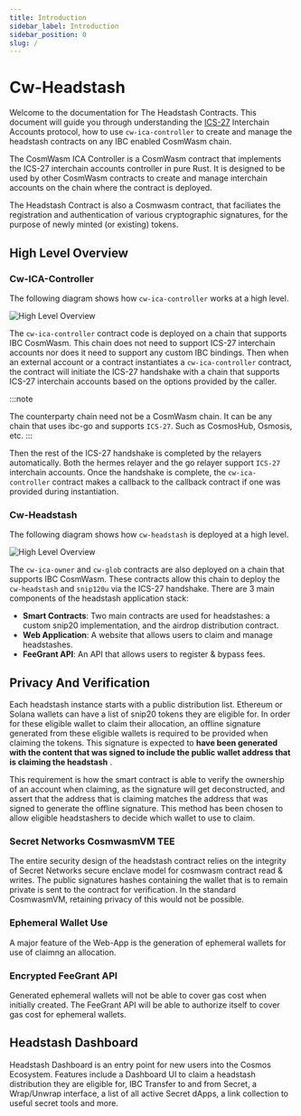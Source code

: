 ```yaml
---
title: Introduction
sidebar_label: Introduction
sidebar_position: 0
slug: /
---
```



# Cw-Headstash

<HighlightTag type="concepts"/><HighlightTag type="basics"/>

Welcome to the documentation for The Headstash Contracts. This document will guide you through
understanding the [ICS-27](https://github.com/cosmos/ibc/tree/main/spec/app/ics-027-interchain-accounts)
Interchain Accounts protocol, how to use `cw-ica-controller` to create and manage the headstash contracts on
any IBC enabled CosmWasm chain.


The CosmWasm ICA Controller is a CosmWasm contract that implements the ICS-27 interchain accounts controller in
pure Rust. It is designed to be used by other CosmWasm contracts to create and manage interchain accounts on
the chain where the contract is deployed.

The Headstash Contract is also a Cosmwasm contract, that faciliates the registration and authentication of various cryptographic
signatures, for the purpose of  newly minted (or existing) tokens. 

## High Level Overview


### Cw-ICA-Controller 
The following diagram shows how `cw-ica-controller` works at a high level.

![High Level Overview](/img/cw-ica-controller.svg)

The `cw-ica-controller` contract code is deployed on a chain that supports IBC CosmWasm. This chain does not need
to support ICS-27 interchain accounts nor does it need to support any custom IBC bindings. Then when an external
account or a contract instantiates a `cw-ica-controller` contract, the contract will initiate the ICS-27 handshake
with a chain that supports ICS-27 interchain accounts based on the options provided by the caller.

:::note

The counterparty chain need not be a CosmWasm chain. It can be any chain that uses ibc-go and supports `ICS-27`.
Such as CosmosHub, Osmosis, etc.
:::

Then the rest of the ICS-27 handshake is completed by the relayers automatically. Both the hermes relayer and the
go relayer support `ICS-27` interchain accounts. Once the handshake is complete, the `cw-ica-controller` contract
makes a callback to the callback contract if one was provided during instantiation.

### Cw-Headstash 

The following diagram shows how `cw-headstash` is deployed at a high level.

![High Level Overview](/img/cw-headstash.jpg)

The `cw-ica-owner` and `cw-glob` contracts are also deployed on a chain that supports IBC CosmWasm. These contracts allow this 
chain to deploy the `cw-headstash` and `snip120u` via the ICS-27 handshake. There are 3 main components of the headstash application stack:

- **Smart Contracts**: Two main contracts are used for headstashes: a custom snip20 implementation, and the airdrop distribution contract.
- **Web Application**: A website that allows users to claim and manage headstashes.
- **FeeGrant API**: An API that allows users to register & bypass fees.

## Privacy And Verification

Each headstash instance starts with a public distribution list. Ethereum or Solana wallets can have a list of snip20 tokens they are eligible for. In order for these eligible wallet to claim their allocation, an offline signature generated from these eligible wallets is required to be provided when claiming the tokens. This signature is expected to **have been generated with the content that was signed to include the public wallet address that is claiming the headstash** .

This requirement is how the smart contract is able to verify the ownership of an account when claiming, as the signature will get deconstructed, and assert that the address that is claiming matches the address that was signed to generate the offline signature. This method has been chosen to allow eligible headstashers to decide which wallet to use to claim.

### Secret Networks CosmwasmVM TEE

The entire security design of the headstash contract relies on the integrity of Secret Networks secure enclave model for cosmwasm contract read & writes. The public signatures hashes containing the wallet that is to remain private is sent to the contract for verification. In the standard CosmwasmVM, retaining privacy of this would not be possible.

### Ephemeral Wallet Use

A major feature of the Web-App is the generation of ephemeral wallets for use of claimng an allocation.

 <!-- - describe how these help mitigate associating eligible wallets with claiming wallets  -->
 <!-- - describe how these are generated and stored locally  -->


### Encrypted FeeGrant API

Generated ephemeral wallets will not be able to cover gas cost when initially created. The FeeGrant API will be able to authorize itself to cover gas cost for ephemeral wallets.
<!-- - describe why we want to encrypt/decrypt signature being passed to API -->

## Headstash Dashboard

Headstash Dashboard is an entry point for new users into the Cosmos Ecosystem. Features include a Dashboard UI to claim a headstash distribution they are eligible for, IBC Transfer to and from Secret, a Wrap/Unwrap interface, a list of all active Secret dApps, a link collection to useful secret tools and more.